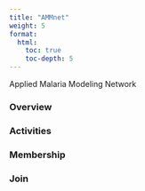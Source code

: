```yaml
---
title: "AMMnet"
weight: 5
format: 
  html: 
    toc: true
    toc-depth: 5
---
```


Applied Malaria Modeling Network


### Overview

### Activities

### Membership

### Join